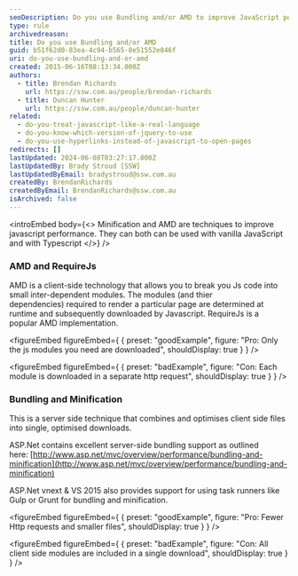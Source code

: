 ```yaml
---
seoDescription: Do you use Bundling and/or AMD to improve JavaScript performance?
type: rule
archivedreason:
title: Do you use Bundling and/or AMD
guid: b51f62d0-83ea-4c94-b565-8e51552e846f
uri: do-you-use-bundling-and-or-amd
created: 2015-06-16T08:13:34.000Z
authors:
  - title: Brendan Richards
    url: https://ssw.com.au/people/brendan-richards
  - title: Duncan Hunter
    url: https://ssw.com.au/people/duncan-hunter
related:
  - do-you-treat-javascript-like-a-real-language
  - do-you-know-which-version-of-jquery-to-use
  - do-you-use-hyperlinks-instead-of-javascript-to-open-pages
redirects: []
lastUpdated: 2024-06-08T03:27:17.000Z
lastUpdatedBy: Brady Stroud [SSW]
lastUpdatedByEmail: bradystroud@ssw.com.au
createdBy: BrendanRichards
createdByEmail: BrendanRichards@ssw.com.au
isArchived: false
---
```


<introEmbed
  body={<>
Minification and AMD are techniques to improve javascript performance. They can both can be used with vanilla JavaScript and with Typescript
  </>}
/>
### AMD and RequireJs

AMD is a client-side technology that allows you to break you Js code into small inter-dependent modules. The modules (and thier dependencies) required to render a particular page are determined at runtime and subsequently downloaded by Javascript. RequireJs is a popular AMD implementation.

<figureEmbed figureEmbed={ {
  preset: "goodExample",
  figure: "Pro: Only the js modules you need are downloaded",
  shouldDisplay: true
} } />


<figureEmbed figureEmbed={ {
  preset: "badExample",
  figure: "Con: Each module is downloaded in a separate http request",
  shouldDisplay: true
} } />


### Bundling and Minification

This is a server side technique that combines and optimises client side files into single, optimised downloads.

ASP.Net contains excellent server-side bundling support as outlined here: [http://www.asp.net/mvc/overview/performance/bundling-and-minification](http://www.asp.net/mvc/overview/performance/bundling-and-minification)

ASP.Net vnext & VS 2015 also provides support for using task runners like Gulp or Grunt for bundling and minification.

<figureEmbed figureEmbed={ {
  preset: "goodExample",
  figure: "Pro: Fewer Http requests and smaller files",
  shouldDisplay: true
} } />


<figureEmbed figureEmbed={ {
  preset: "badExample",
  figure: "Con: All client side modules are included in a single download",
  shouldDisplay: true
} } />
